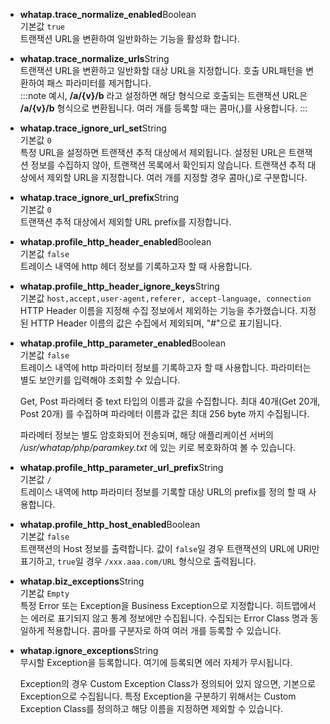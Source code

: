 * **whatap.trace_normalize_enabled**<span class='type'>Boolean</span><br/>
    기본값 `true`<br/>
    트랜잭션 URL을 변환하여 일반화하는 기능을 활성화 합니다.


* **whatap.trace_normalize_urls**<span class='type'>String</span><br/>
    트랜잭션 URL을 변환하고 일반화할 대상 URL을 지정합니다. 호출 URL패턴을 변환하여 패스 파라미터를 제거합니다.      
:::note
예시, **/a/{v}/b** 라고 설정하면 해당 형식으로 호출되는 트랜잭션 URL은 **/a/{v}/b** 형식으로 변환됩니다. 여러 개를 등록할 때는 콤마(,)를 사용합니다.
:::

* **whatap.trace_ignore_url_set**<span class='type'>String</span><br/>
    기본값 `0`<br/>
    특정 URL을 설정하면 트랜잭션 추적 대상에서 제외됩니다. 설정된 URL은 트랜잭션 정보를 수집하지 않아, 트랜잭션 목록에서 확인되지 않습니다. 트랜잭션 추적 대상에서 제외할 URL을 지정합니다. 여러 개를 지정할 경우 콤마(,)로 구분합니다.


* **whatap.trace_ignore_url_prefix**<span class='type'>String</span><br/>
    기본값 `0`<br/>
    트랜잭션 추적 대상에서 제외할 URL prefix를 지정합니다.

* **whatap.profile_http_header_enabled**<span class='type'>Boolean</span><br/>
    기본값 `false`<br/>
    트레이스 내역에 http 헤더 정보를 기록하고자 할 때 사용합니다.

<!-- 기본값 "host,accept,user-agent,referer, accept-language, connection" 타입 srting -->
* **whatap.profile_http_header_ignore_keys**<span class='type'>String</span><br/>
    기본값 `host,accept,user-agent,referer, accept-language, connection`<br/>
    HTTP Header 이름을 지정해 수집 정보에서 제외하는 기능을 추가했습니다. 지정된 HTTP Header 이름의 값은 수집에서 제외되며, "#"으로 표기됩니다.

* **whatap.profile_http_parameter_enabled**<span class='type'>Boolean</span><br/>
    기본값 `false`<br/>
    트레이스 내역에 http 파라미터 정보를 기록하고자 할 때 사용합니다. 파라미터는 별도 보안키를 입력해야 조회할 수 있습니다.

    Get, Post 파라메터 중 text 타입의 이름과 값을 수집합니다. 최대 40개(Get 20개, Post 20개) 를 수집하며 파라메터 이름과 값은 최대 256 byte 까지 수집됩니다.

    파라메터 정보는 별도 암호화되어 전송되며, 해당 애플리케이션 서버의 */usr/whatap/php/paramkey.txt* 에 있는 키로 복호화하여 볼 수 있습니다.

* **whatap.profile_http_parameter_url_prefix**<span class='type'>String</span><br/>
    기본값 `/`<br/>
    트레이스 내역에 http 파라미터 정보를 기록할 대상 URL의 prefix를 정의 할 때 사용합니다.

* **whatap.profile_http_host_enabled**<span class='type'>Boolean</span><br/>
    기본값 `false`<br/>
    트랜잭션의 Host 정보를 출력합니다. 값이 `false`일 경우 트랜잭션의 URL에 URI만 표기하고, `true`일 경우 `/xxx.aaa.com/URL` 형식으로 출력됩니다.

* **whatap.biz_exceptions**<span class='type'>String</span><br/>
    기본값 `Empty`<br/>
    특정 Error 또는 Exception을 Business Exception으로 지정합니다. 히트맵에서는 에러로 표기되지 않고 통계 정보에만 수집됩니다. 수집되는 Error Class 명과 동일하게 적용합니다. 콤마를 구분자로 하여 여러 개를 등록할 수 있습니다.

* **whatap.ignore_exceptions**<span class='type'>String</span><br/>
    무시할 Exception을 등록합니다. 여기에 등록되면 에러 자체가 무시됩니다. 
    
    Exception의 경우 Custom Exception Class가 정의되어 있지 않으면, 기본으로 Exception으로 수집됩니다. 특정 Exception을 구분하기 위해서는 Custom Exception Class를 정의하고 해당 이름을 지정하면 제외할 수 있습니다.